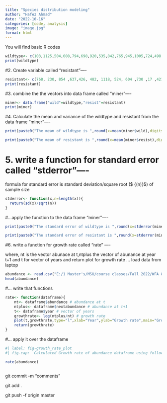 ```yaml
---
title: "Species distribution modeling"
author: "Hafez Ahmad"
date: "2022-10-16"
categories: [code, analysis]
image: "image.jpg"
format: html
---
```


You will find basic R codes

```r
wildtype<- c(103,1125,504,608,794,698,920,535,842,765,945,1005,724,498,727)
print(wildtype)
```

#2. Create variable called "resistant"----

```r
resistant<- c(768, 230, 854 ,637,426, 482, 1118, 524, 604 ,730 ,17 ,421, 587, 782 ,171)
print(resistant)
```

#3. combine the the vectors into data frame called "miner"----

```r
miner<- data.frame("wild"=wildtype,"resist"=resistant)
print(miner)
```

#4. Calculate the mean and variance of the wildtype and resistant from the data frame "miner"----

```r
print(paste0("The mean of wildtype is ",round(x=mean(miner$wild),digits=3)," and the variance is ",round(x=var(miner$wild),digits=3)))
```

```r
print(paste0("The mean of resistant is ",round(x=mean(miner$resist),digits=3)," and the variance is ",round(x=var(miner$resist),digits=3)))
```

# 5. write a function for standard error called "stderror"----

formula for standard error is standard deviation/square root (\$ \frac {\\sigma} {\sqrt (n)}\$) of sample size

```r
stderror<- function(x,n=length(x)){
  return(sd(x)/sqrt(n))
}
```

#...apply the function to the data frame "miner"----

```r
print(paste0("The standard error of wildtype is ",round(x=stderror(miner$wild),digits=3)))
```

```r
print(paste0("The standard error of resistant is ",round(x=stderror(miner$resist),digits=3)))
```

#6. write a function for growth rate called "rate" ----

where, nt is the vector abunace at t,ntplus the vector of abunance at year t+1 and t for vector of years and return plot for growth rate ... load data from laptop

```r
abundance <- read.csv("E:/1 Master's/MSU/course classes/Fall 2022/WFA 8134 RMethod/code/abundance.csv",header = TRUE)
head(abundance)
```

#... write that functions

```r


rate<- function(dataframe){
    nt<- dataframe$abundance # abundance at t
    ntplus<- dataframe$nextabundance # abundance at t+1
    t<- dataframe$year # vector of years
    growthrate<- log(ntplus/nt) # growth rate
    plot(t,growthrate,type="l",xlab="Year",ylab="Growth rate",main="Growth rate of abundance")
    return(growthrate)
}

```

#... apply it over the dataframe

```r
#| label: fig-growth_rate_plot
#| fig-cap:  Calculated Growth rate of abundance dataframe using following formula$r=ln(Nt+1)/Nt$.

rate(abundance)
```

``` 1+2
```

git commit -m "comments"

git add .

git push -f origin master
